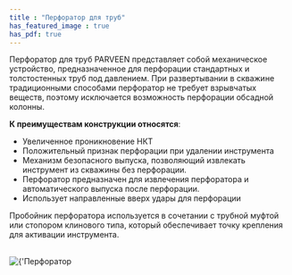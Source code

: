 ```yaml
---
title : "Перфоратор для труб"
has_featured_image : true
has_pdf: true
---
```


Перфоратор для труб PARVEEN представляет собой механическое устройство, предназначенное для перфорации стандартных и толстостенных труб под давлением. При развертывании в скважине традиционными способами перфоратор не требует взрывчатых веществ, поэтому исключается возможность перфорации обсадной колонны.

**К преимуществам конструкции относятся**:
* Увеличенное проникновение НКТ
* Положительный признак перфорации при удалении инструмента
* Механизм безопасного выпуска, позволяющий извлекать инструмент из скважины без перфорации.
* Перфоратор предназначен для извлечения перфоратора и автоматического выпуска после перфорации.
* Использует направленные вверх удары для перфорации

Пробойник перфоратора используется в сочетании с трубной муфтой или стопором клинового типа, который обеспечивает точку крепления для активации инструмента.

<br />
<Image src={image} alt={'Перфоратор для труб'} />